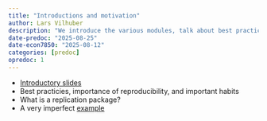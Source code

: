 ```yaml
---
title: "Introductions and motivation"
author: Lars Vilhuber
description: "We introduce the various modules, talk about best practices, describe what we mean by replication package, and illustrate practically using a toy example."
date-predoc: "2025-08-25"
date-econ7850: "2025-08-12"
categories: [predoc]
opredoc: 1
---
```


- [Introductory slides](presentation/presentation.html)
- Best practicies, importance of reproducibility, and important habits
- What is a replication package?
- A very imperfect [example](https://larsvilhuber.github.io/summer-school-qicss-2025/presentation/01-very-imperfect-example.html#/title-slide)
